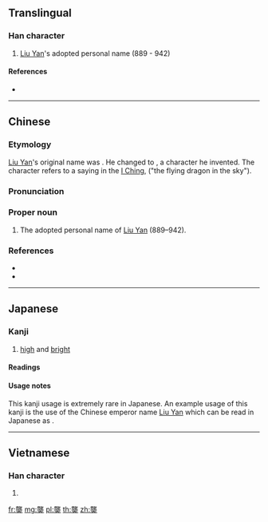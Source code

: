 {{character info/new}}
==Translingual==

===Han character===
{{Han char|rn=212|rad=龍|as=04|sn=20|four=08432|canj=YPMK|ids=⿱龍天}}

# [[w:Liu Yan (emperor)|Liu Yan]]'s adopted personal name (889 - 942)

====References====
* {{Han ref|kx=1537.060|dkj=48827|dj=2077.090|hdz=74804.090|uh=9F91|ud=40849|bh=F5BF|bd=62911}}

----

==Chinese==
{{zh-forms|s=䶮}}
{{wikipedia|劉龑|lang=zh}}
{{wikipedia|Liu Yan (emperor)}}

===Etymology===
[[w:Liu Yan (emperor)|Liu Yan]]'s original name was {{l|zh|劉[[巖]]}}. He changed {{l|zh|巖}} to {{lang|zh|龑}}, a character he invented. The character refers to a saying in the [[I Ching]], {{lang|zh|飛龍在天}} ("the flying dragon in the sky").

===Pronunciation===
{{zh-pron
|m=yǎn
|c=jim2,jin2
|h=pfs=
|md=
|mn=
|w=
|mc=
|oc=
|cat=pn
}}

===Proper noun===
{{zh-proper noun}}

# The adopted personal name of [[w:Liu Yan (emperor)|Liu Yan]] (889&ndash;942).

===References===
* {{cite-book|last=|first=|authorlink=|coauthors=|year=2007|title=[[w:Hanyu Da Zidian|Hanyu Da Zidian]]|language=Mandarin|publisher=Jianhong Publishers|location=[[Taiwan]]|isbn=9578134789}}
* {{R:yue:Hanzi}}

----

==Japanese==

===Kanji===
{{ja-kanji|grade=|rs=龍04}}

# [[high]] and [[bright]]

====Readings====
{{ja-readings
| kanon=[[えん]] (en)
| goon=[[げん]] (gen)
}}

====Usage notes====
This kanji usage is extremely rare in Japanese. An example usage of this kanji is the use of the Chinese emperor name [[w:Liu Yan (emperor)|Liu Yan]] which can be read in Japanese as {{ja-r|劉龑|^りゅう ^げん|linkto=w:ja:劉ゲン}}.

----

==Vietnamese==

===Han character===
{{vi-hantu|[[nghiễm]]|rs=龍04}}

# {{rfdef|vi}}

[[fr:龑]]
[[mg:龑]]
[[pl:龑]]
[[th:龑]]
[[zh:龑]]